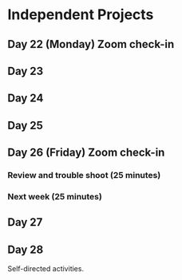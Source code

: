# Independent Projects {#four}

## Day 22 (Monday) Zoom check-in

## Day 23

## Day 24

## Day 25

## Day 26 (Friday) Zoom check-in

### Review and trouble shoot (25 minutes)

### Next week (25 minutes)

## Day 27

## Day 28

Self-directed activities.
